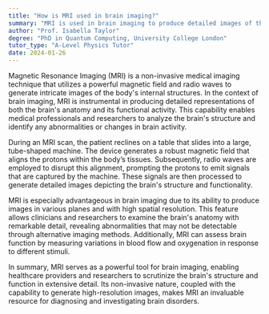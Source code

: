 ```yaml
---
title: "How is MRI used in brain imaging?"
summary: "MRI is used in brain imaging to produce detailed images of the brain's structure and function."
author: "Prof. Isabella Taylor"
degree: "PhD in Quantum Computing, University College London"
tutor_type: "A-Level Physics Tutor"
date: 2024-01-26
---
```


Magnetic Resonance Imaging (MRI) is a non-invasive medical imaging technique that utilizes a powerful magnetic field and radio waves to generate intricate images of the body's internal structures. In the context of brain imaging, MRI is instrumental in producing detailed representations of both the brain's anatomy and its functional activity. This capability enables medical professionals and researchers to analyze the brain's structure and identify any abnormalities or changes in brain activity.

During an MRI scan, the patient reclines on a table that slides into a large, tube-shaped machine. The device generates a robust magnetic field that aligns the protons within the body’s tissues. Subsequently, radio waves are employed to disrupt this alignment, prompting the protons to emit signals that are captured by the machine. These signals are then processed to generate detailed images depicting the brain's structure and functionality.

MRI is especially advantageous in brain imaging due to its ability to produce images in various planes and with high spatial resolution. This feature allows clinicians and researchers to examine the brain's anatomy with remarkable detail, revealing abnormalities that may not be detectable through alternative imaging methods. Additionally, MRI can assess brain function by measuring variations in blood flow and oxygenation in response to different stimuli.

In summary, MRI serves as a powerful tool for brain imaging, enabling healthcare providers and researchers to scrutinize the brain's structure and function in extensive detail. Its non-invasive nature, coupled with the capability to generate high-resolution images, makes MRI an invaluable resource for diagnosing and investigating brain disorders.
    